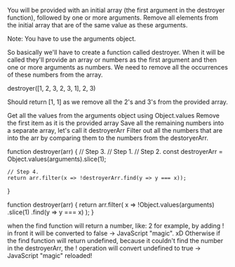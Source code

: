You will be provided with an initial array 
(the first argument in the destroyer function), followed by one or more arguments. 
Remove all elements from the initial array that are of the same value as these arguments.

Note: You have to use the arguments object.

So basically we'll have to create a function called destroyer. 
When it will be called they'll provide an array or numbers as the first argument and then one or more arguments as numbers. 
We need to remove all the occurrences of these numbers from the array.

destroyer([1, 2, 3, 2, 3, 1], 2, 3)

Should return [1, 1] as we remove all the 2's and 3's from the provided array.

Get all the values from the arguments object using Object.values
Remove the first item as it is the provided array
Save all the remaining numbers into a separate array, let's call it destroyerArr
Filter out all the numbers that are into the arr by comparing them to the numbers from the destoryerArr.

function destroyer(arr) {
    // Step 3.        // Step 1.              // Step 2.
    const destroyerArr = Object.values(arguments).slice(1);

    // Step 4.
    return arr.filter(x => !destroyerArr.find(y => y === x));
}

function destroyer(arr) {
    return arr.filter(
        x =>
            !Object.values(arguments)
                .slice(1)
                .find(y => y === x)
    );
}

when the find function will return a number, like: 2 for example, 
by adding ! in front it will be converted to false -> JavaScript "magic". xD
Otherwise if the find function will return undefined, 
because it couldn't find the number in the destroyerArr, 
the ! operation will convert undefined to true -> JavaScript "magic" reloaded!